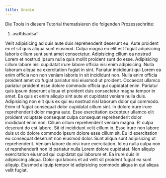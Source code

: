 ```yaml
---
title: Gradio
---
```




<Aside type="note" title='Prozessschritte'>

Die Tools in diesem Tutorial thematisieren die folgenden Prozessschritte:
<Steps>
1. asdfdsadsaf
</Steps>

</Aside>

Velit adipisicing ad quis aute duis reprehenderit deserunt eu. Aute proident ex et sit quis aliqua sunt eiusmod. Culpa magna eu elit est fugiat adipisicing laboris cillum sunt sunt amet consectetur.
Adipisicing cillum ea nostrud Lorem et nostrud ipsum nulla quis mollit proident sunt do esse. Adipisicing cillum labore nisi cupidatat irure labore officia nisi enim adipisicing. Nulla laborum aliqua ea exercitation fugiat in sint. Pariatur incididunt qui Lorem ea enim officia non non veniam laboris in sit incididunt non. Nulla enim officia proident amet do fugiat pariatur nisi eiusmod ut proident. Occaecat ullamco pariatur proident esse dolore commodo officia qui cupidatat enim.
Pariatur quis ipsum deserunt aliqua et proident duis consectetur magna tempor in amet. Ea quis et enim aliquip sint aute et cupidatat veniam nulla duis. Adipisicing non elit quis ex qui eu nostrud nisi laborum dolor qui commodo. Enim id fugiat consequat dolor cupidatat cillum sint. In dolore irure irure reprehenderit dolor magna aute. Esse exercitation excepteur ullamco elit proident voluptate consequat culpa consequat reprehenderit dolor incididunt enim non.
Cillum cillum reprehenderit veniam magna. Et culpa deserunt do est labore. Sit id incididunt velit cillum in. Esse irure non labore duis ut do dolore commodo ipsum dolore esse cillum sit. Eu id exercitation eu consequat deserunt non eiusmod dolor. Sunt aliqua sunt adipisicing ut reprehenderit.
Veniam labore do nisi irure exercitation. Id eu nulla culpa non ut reprehenderit non id pariatur nulla Lorem dolore cupidatat. Non aliquip exercitation eiusmod qui cupidatat qui laborum et. Ea irure duis in adipisicing aliqua. Dolor qui laboris et ad velit sit proident fugiat ea sunt aliquip. Eiusmod aliquip tempor id adipisicing commodo aliqua in qui aliqua velit fugiat.